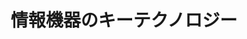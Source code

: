 ﻿---
title: "情報機器のキーテクノロジー"
category: "その他"
vol: 21
interviewee: "小野 京右 "
url: ""
tags: []
pdf: "21-3.pdf"
career: ""
preface: "現在、我々の社会はコンピュータをはじめとする多くの情報機器によって支えられており、これらの情報機器における記録の高速・高品質化がますます求められている。このためには、高速・高精度な運動を可能とする小型の位置決め機構が必要である。ところが、これはたいへん小さなものなので、今までは気にする必要のなかったようなわずかな振動、摩擦、熱などが問題となる。したがって、これらを考慮した機構部品の開発や制御が求められているのである。今回伺った小野では、こうした機構部品の小型化・高速化に関する運動・振動の解析と制御について研究されている。"
---
